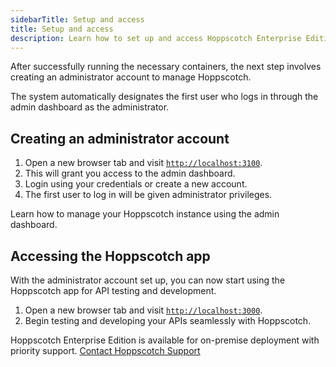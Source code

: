 ```yaml
---
sidebarTitle: Setup and access
title: Setup and access
description: Learn how to set up and access Hoppscotch Enterprise Edition.
---
```


After successfully running the necessary containers, the next step involves creating an administrator account to manage Hoppscotch.

<Info>The system automatically designates the first user who logs in through the admin dashboard as the administrator.</Info>

## Creating an administrator account

1. Open a new browser tab and visit [`http://localhost:3100`](http://localhost:3100).
2. This will grant you access to the admin dashboard.
3. Login using your credentials or create a new account.
4. The first user to log in will be given administrator privileges.

<Card title="Admin dashboard" iconType="light" icon="circle-arrow-right" href="/documentation/self-host/community-edition/admin-dashboard">
  Learn how to manage your Hoppscotch instance using the admin dashboard.
</Card>

## Accessing the Hoppscotch app

With the administrator account set up, you can now start using the Hoppscotch app for API testing and development.

1. Open a new browser tab and visit [`http://localhost:3000`](http://localhost:3000).
2. Begin testing and developing your APIs seamlessly with Hoppscotch.

<Info>Hoppscotch Enterprise Edition is available for on-premise deployment with priority support. [Contact Hoppscotch Support](/support/getting-started/contact)</Info>
